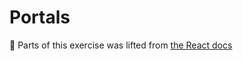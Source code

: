 # Portals

📜 Parts of this exercise was lifted from [the React docs](https://react.dev/reference/react/useLayoutEffect#measuring-layout-before-the-browser-repaints-the-screen)
